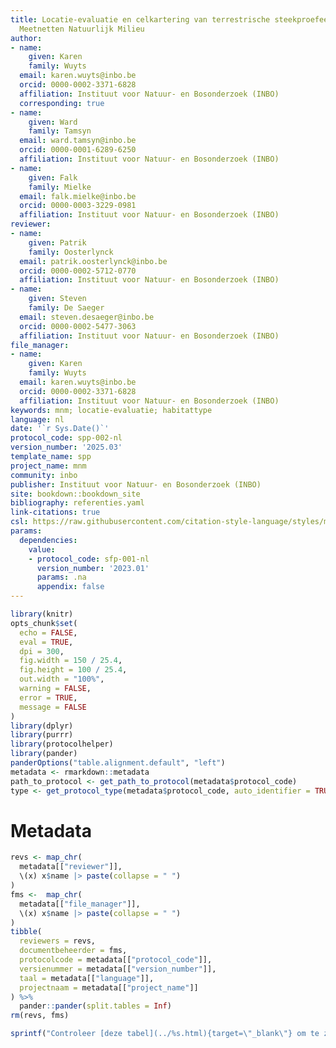 ```yaml
---
title: Locatie-evaluatie en celkartering van terrestrische steekproefeenheden in de
  Meetnetten Natuurlijk Milieu
author:
- name:
    given: Karen
    family: Wuyts
  email: karen.wuyts@inbo.be
  orcid: 0000-0002-3371-6828
  affiliation: Instituut voor Natuur- en Bosonderzoek (INBO)
  corresponding: true
- name:
    given: Ward
    family: Tamsyn
  email: ward.tamsyn@inbo.be
  orcid: 0000-0001-6289-6250
  affiliation: Instituut voor Natuur- en Bosonderzoek (INBO)
- name:
    given: Falk
    family: Mielke
  email: falk.mielke@inbo.be
  orcid: 0000-0003-3229-0981
  affiliation: Instituut voor Natuur- en Bosonderzoek (INBO)
reviewer:
- name:
    given: Patrik
    family: Oosterlynck
  email: patrik.oosterlynck@inbo.be
  orcid: 0000-0002-5712-0770
  affiliation: Instituut voor Natuur- en Bosonderzoek (INBO)
- name:
    given: Steven
    family: De Saeger
  email: steven.desaeger@inbo.be
  orcid: 0000-0002-5477-3063
  affiliation: Instituut voor Natuur- en Bosonderzoek (INBO)
file_manager:
- name:
    given: Karen
    family: Wuyts
  email: karen.wuyts@inbo.be
  orcid: 0000-0002-3371-6828
  affiliation: Instituut voor Natuur- en Bosonderzoek (INBO)
keywords: mnm; locatie-evaluatie; habitattype
language: nl
date: '`r Sys.Date()`'
protocol_code: spp-002-nl
version_number: '2025.03'
template_name: spp
project_name: mnm
community: inbo
publisher: Instituut voor Natuur- en Bosonderzoek (INBO)
site: bookdown::bookdown_site
bibliography: referenties.yaml
link-citations: true
csl: https://raw.githubusercontent.com/citation-style-language/styles/master/research-institute-for-nature-and-forest.csl
params:
  dependencies:
    value:
    - protocol_code: sfp-001-nl
      version_number: '2023.01'
      params: .na
      appendix: false
---
```


```{=html}
<!--
Instructies bij opmaak van het protocol:

Hieronder vind je de verschillende onderdelen van een protocol.
In de bijhorende losse `Rmd` bestanden vind je een beschrijving wat er bij elk onderdeel vermeld moet worden.
Het is in die bestanden dat je moet editeren.
Niet alle onderdelen zijn altijd van toepassing.
Laat in die gevallen de titel hoofdingen staan en vermeld expliciet "niet van toepassing".
-->
```

```r
library(knitr)
opts_chunk$set(
  echo = FALSE,
  eval = TRUE,
  dpi = 300,
  fig.width = 150 / 25.4,
  fig.height = 100 / 25.4,
  out.width = "100%",
  warning = FALSE,
  error = TRUE,
  message = FALSE
)
library(dplyr)
library(purrr)
library(protocolhelper)
library(pander)
panderOptions("table.alignment.default", "left")
metadata <- rmarkdown::metadata
path_to_protocol <- get_path_to_protocol(metadata$protocol_code)
type <- get_protocol_type(metadata$protocol_code, auto_identifier = TRUE)
```

# Metadata {.unnumbered}

```r
revs <- map_chr(
  metadata[["reviewer"]],
  \(x) x$name |> paste(collapse = " ")
)
fms <-  map_chr(
  metadata[["file_manager"]],
  \(x) x$name |> paste(collapse = " ")
)
tibble(
  reviewers = revs,
  documentbeheerder = fms,
  protocolcode = metadata[["protocol_code"]],
  versienummer = metadata[["version_number"]],
  taal = metadata[["language"]],
  projectnaam = metadata[["project_name"]]
) %>%
  pander::pander(split.tables = Inf)
rm(revs, fms)
```

```r
sprintf("Controleer [deze tabel](../%s.html){target=\"_blank\"} om te zien of een meer recente versie beschikbaar is.", type) |> cat() # nolint
```
